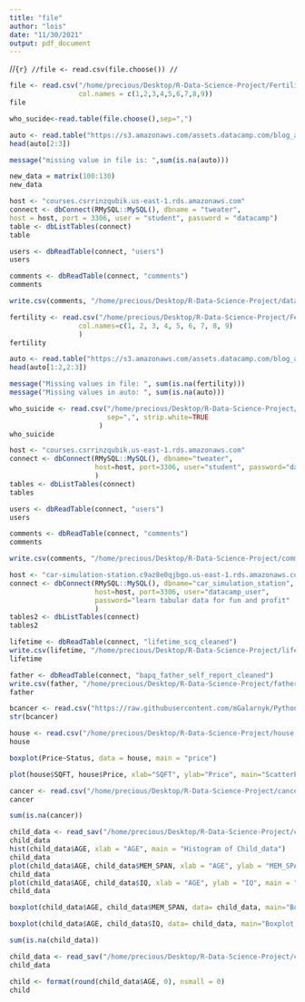 ```yaml
---
title: "file"
author: "lois"
date: "11/30/2021"
output: pdf_document
---
```


//```{r}
//file <- read.csv(file.choose())
//```

```r
file <- read.csv("/home/precious/Desktop/R-Data-Science-Project/Fertility (1).csv" , sep=",", header = TRUE,
                 col.names = c(1,2,3,4,5,6,7,8,9))
file
```

```r
who_sucide<-read.table(file.choose(),sep=",")
```
```r
auto <- read.table("https://s3.amazonaws.com/assets.datacamp.com/blog_assets/test.txt", header = FALSE, fill = TRUE)
head(auto[2:3])
```
```r
message("missing value in file is: ",sum(is.na(auto)))
```
```r
new_data = matrix(100:130)
new_data
```

```r
host <- "courses.csrrinzqubik.us-east-1.rds.amazonaws.com"
connect <- dbConnect(RMySQL::MySQL(), dbname = "tweater",
host = host, port = 3306, user = "student", password = "datacamp")
table <- dbListTables(connect)
table

```
```r
users <- dbReadTable(connect, "users")
users
```
```r
comments <- dbReadTable(connect, "comments")
comments
```
```r
write.csv(comments, "/home/precious/Desktop/R-Data-Science-Project/dataComment.csv")
```

```r
fertility <- read.csv("/home/precious/Desktop/R-Data-Science-Project/Fertility (1).csv", sep=",", header=TRUE,
                 col.names=c(1, 2, 3, 4, 5, 6, 7, 8, 9)
                 )
fertility
```


```r
auto <- read.table("https://s3.amazonaws.com/assets.datacamp.com/blog_assets/test.txt", header=FALSE)
head(auto[1:2,2:3])
```


```r
message("Missing values in file: ", sum(is.na(fertility)))
message("Missing values in auto: ", sum(is.na(auto)))
```


```r
who_suicide <- read.csv("/home/precious/Desktop/R-Data-Science-Project/who_suicide_statistics_semi.csv", header=TRUE,
                        sep=",", strip.white=TRUE
                      )
who_suicide
```


```r
host <- "courses.csrrinzqubik.us-east-1.rds.amazonaws.com"
connect <- dbConnect(RMySQL::MySQL(), dbname="tweater",
                     host=host, port=3306, user="student", password="datacamp"
                     )
tables <- dbListTables(connect)
tables
```

```r
users <- dbReadTable(connect, "users")
users
```

```r
comments <- dbReadTable(connect, "comments")
comments
```

```r
write.csv(comments, "/home/precious/Desktop/R-Data-Science-Project/comments.csv")
```

```r
host <- "car-simulation-station.c9az8e0qjbgo.us-east-1.rds.amazonaws.com"
connect <- dbConnect(RMySQL::MySQL(), dbname="car_simulation_station",
                     host=host, port=3306, user="datacamp_user",
                     password="learn tabular data for fun and profit"
                     )
tables2 <- dbListTables(connect)
tables2
```


```r
lifetime <- dbReadTable(connect, "lifetime_scq_cleaned")
write.csv(lifetime, "/home/precious/Desktop/R-Data-Science-Project/lifetime.csv")
lifetime
```

```r
father <- dbReadTable(connect, "bapq_father_self_report_cleaned")
write.csv(father, "/home/precious/Desktop/R-Data-Science-Project/father.csv")
father
```


```r
bcancer <- read.csv("https://raw.githubusercontent.com/mGalarnyk/Python_Tutorials/master/Kaggle/BreastCancerWisconsin/data/data.csv", header=T)
str(bcancer)
```


```r
house <- read.csv("/home/precious/Desktop/R-Data-Science-Project/house.csv")
house
```

```r
boxplot(Price~Status, data = house, main = "price")
```

```r
plot(house$SQFT, house$Price, xlab="SQFT", ylab="Price", main="ScatterPlot of Price and SQFT")
```
```r
cancer <- read.csv("/home/precious/Desktop/R-Data-Science-Project/cancer.csv")
cancer
```
```r
sum(is.na(cancer))
```
```r
child_data <- read_sav("/home/precious/Desktop/R-Data-Science-Project/child_data.sav")
child_data
hist(child_data$AGE, xlab = "AGE", main = "Histogram of Child_data")
child_data
plot(child_data$AGE, child_data$MEM_SPAN, xlab = "AGE", ylab = "MEM_SPAN", main = "ScatterPlot of Age and Mem_Span")
child_data
plot(child_data$AGE, child_data$IQ, xlab = "AGE", ylab = "IQ", main = "ScatterPlot of Age and IQ")
child_data
```
```r
boxplot(child_data$AGE, child_data$MEM_SPAN, data= child_data, main="Boxplot of Age based on Mem_Span")

```
```r
boxplot(child_data$AGE, child_data$IQ, data= child_data, main="Boxplot of Age based on IQ")

```
```r
sum(is.na(child_data))
```
```r
child_data <- read_sav("/home/precious/Desktop/R-Data-Science-Project/child_data.sav")
child_data
```

```r
child <- format(round(child_data$AGE, 0), nsmall = 0)
child
```